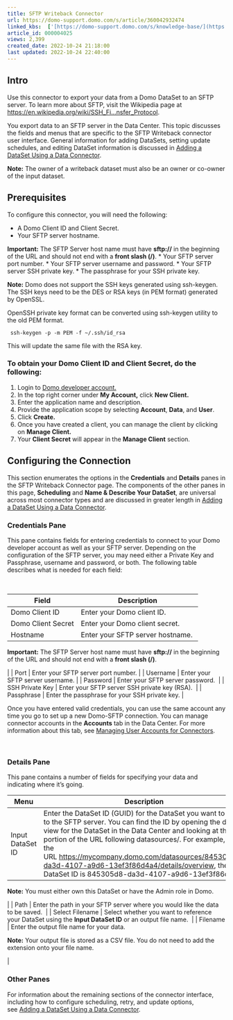 ```yaml
---
title: SFTP Writeback Connector
url: https://domo-support.domo.com/s/article/360042932474
linked_kbs:  ['[https://domo-support.domo.com/s/knowledge-base/](https://domo-support.domo.com/s/knowledge-base/)', '[https://domo-support.domo.com/s/](https://domo-support.domo.com/s/)', '[https://domo-support.domo.com/s/topic/0TO5w000000ZammGAC](https://domo-support.domo.com/s/topic/0TO5w000000ZammGAC)', '[https://domo-support.domo.com/s/topic/0TO5w000000ZanLGAS](https://domo-support.domo.com/s/topic/0TO5w000000ZanLGAS)', '[https://domo-support.domo.com/s/topic/0TO5w000000ZapVGAS](https://domo-support.domo.com/s/topic/0TO5w000000ZapVGAS)', '[https://domo-support.domo.com/s/article/360042926274](https://domo-support.domo.com/s/article/360042926274)', '[https://domo-support.domo.com/s/article/360042926054](https://domo-support.domo.com/s/article/360042926054)', '[https://domo-support.domo.com/s/article/360042932474](https://domo-support.domo.com/s/article/360042932474)', '[https://domo-support.domo.com/s/topic/0TO5w000000ZapVGAS/writeback-connectors](https://domo-support.domo.com/s/topic/0TO5w000000ZapVGAS/writeback-connectors)', '[https://domo-support.domo.com/s/article/360043429933](https://domo-support.domo.com/s/article/360043429933)', '[https://domo-support.domo.com/s/article/360043429953](https://domo-support.domo.com/s/article/360043429953)', '[https://domo-support.domo.com/s/article/360042925494](https://domo-support.domo.com/s/article/360042925494)', '[https://domo-support.domo.com/s/article/4408174643607](https://domo-support.domo.com/s/article/4408174643607)', '[https://domo-support.domo.com/s/article/360043429913](https://domo-support.domo.com/s/article/360043429913)', '[https://domo-support.domo.com/s/login/](https://domo-support.domo.com/s/login/)']
article_id: 000004025
views: 2,399
created_date: 2022-10-24 21:18:00
last updated: 2022-10-24 22:40:00
---
```




Intro
-----


Use this connector to export your data from a Domo DataSet to an SFTP server. To learn more about SFTP, visit the Wikipedia page at [https://en.wikipedia.org/wiki/SSH\_Fi...nsfer\_Protocol](https://en.wikipedia.org/wiki/SSH_File_Transfer_Protocol "https://en.wikipedia.org/wiki/SSH_File_Transfer_Protocol").


You export data to an SFTP server in the Data Center. This topic discusses the fields and menus that are specific to the SFTP Writeback connector user interface. General information for adding DataSets, setting update schedules, and editing DataSet information is discussed in [Adding a DataSet Using a Data Connector](/s/article/360042926274 "Adding a DataSet Using a Data Connector").







**Note:** The owner of a writeback dataset must also be an owner or co-owner of the input dataset.




Prerequisites
-------------


To configure this connector, you will need the following:


* A Domo Client ID and Client Secret.
* Your SFTP server hostname.




 


**Important:** The SFTP Server host name must have **sftp://** in the beginning of the URL and should not end with a **front slash (/)**.
* Your SFTP server port number.
* Your SFTP server username and password.
* Your SFTP server SSH private key.
* The passphrase for your SSH private key.







**Note:** Domo does not support the SSH keys generated using ssh-keygen. The SSH keys need to be the DES or RSA keys (in PEM format) generated by OpenSSL.



OpenSSH private key format can be converted using ssh-keygen utility to the old PEM format.





```
 ssh-keygen -p -m PEM -f ~/.ssh/id_rsa 
```



This will update the same file with the RSA key.


### To obtain your Domo Client ID and Client Secret, do the following:


1. Login to [Domo developer account.](https://developer.domo.com/login)
2. In the top right corner under **My Account,** click **New Client.**
3. Enter the application name and description.
4. Provide the application scope by selecting **Account**, **Data**, and **User**.
5. Click **Create.**
6. Once you have created a client, you can manage the client by clicking on **Manage Client.**
7. Your **Client Secret** will appear in the **Manage Client** section.


Configuring the Connection
--------------------------


This section enumerates the options in the **Credentials** and **Details** panes in the SFTP Writeback Connector page. The components of the other panes in this page, **Scheduling** and **Name & Describe Your DataSet**, are universal across most connector types and are discussed in greater length in [Adding a DataSet Using a Data Connector](/s/article/360042926274 "Adding a DataSet Using a Data Connector").


### Credentials Pane


This pane contains fields for entering credentials to connect to your Domo developer account as well as your SFTP server. Depending on the configuration of the SFTP server, you may need either a Private Key and Passphrase, username and password, or both. The following table describes what is needed for each field:


 




| Field | Description |
| --- | --- |
| Domo Client ID | Enter your Domo client ID. |
| Domo Client Secret | Enter your Domo client secret. |
| Hostname | Enter your SFTP server hostname. 


 


**Important:** The SFTP Server host name must have **sftp://** in the beginning of the URL and should not end with a **front slash (/)**.


 |
| Port | Enter your SFTP server port number. |
| Username | Enter your SFTP server username. |
| Password | Enter your SFTP server password.  |
| SSH Private Key | Enter your SFTP server SSH private key (RSA).  |
| Passphrase | Enter the passphrase for your SSH private key. |


Once you have entered valid credentials, you can use the same account any time you go to set up a new Domo-SFTP connection. You can manage connector accounts in the **Accounts** tab in the Data Center. For more information about this tab, see [Managing User Accounts for Connectors](/s/article/360042926054 "Managing User Accounts for Connectors").


 


### Details Pane


This pane contains a number of fields for specifying your data and indicating where it's going.




| Menu | Description |
| --- | --- |
| Input DataSet ID | Enter the DataSet ID (GUID) for the DataSet you want to copy to the SFTP server. You can find the ID by opening the details view for the DataSet in the Data Center and looking at the portion of the URL following datasources/. For example, in the URL <https://mycompany.domo.com/datasources/845305d8-da3d-4107-a9d6-13ef3f86d4a4/details/overview>, the DataSet ID is 845305d8-da3d-4107-a9d6-13ef3f86d4a4.





**Note:** You must either own this DataSet or have the Admin role in Domo.


 |
| Path | Enter the path in your SFTP server where you would like the data to be saved.  |
| Select Filename | Select whether you want to reference your DataSet using the **Input DataSet ID** or an output file name.  |
| Filename | Enter the output file name for your data.


 


**Note:** Your output file is stored as a CSV file. You do not need to add the extension onto your file name.


 |


### Other Panes


For information about the remaining sections of the connector interface, including how to configure scheduling, retry, and update options, see [Adding a DataSet Using a Data Connector](/s/article/360042926274 "Adding a DataSet Using a Data Connector").

